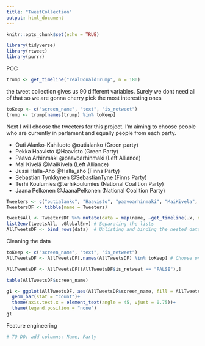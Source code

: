 ```yaml
---
title: "TweetCollection"
output: html_document
---
```


```r
knitr::opts_chunk$set(echo = TRUE)
```


```r
library(tidyverse)
library(rtweet)
library(purrr)
```

POC
```r
trump <- get_timeline("realDonaldTrump", n = 180)
```
the tweet collection gives us 90 different variables. Surely we dont need all of that so we are gonna cherry pick the most interesting ones
```r
toKeep <- c("screen_name", "text", "is_retweet")
trump <- trump[names(trump) %in% toKeep]
```
Next  I will choose the tweeters for this project. I'm aiming to choose people who are currently in parlament and equally people from each party.

* Outi Alanko-Kahiluoto @outialanko (Green party)
* Pekka Haavisto @Haavisto (Green Party)
* Paavo Arhinmäki @paavoarhinmaki (Left Alliance)
* Mai Kivelä @MaiKivela (Left Alliance)
* Jussi Halla-Aho @Halla_aho (Finns Party)
* Sebastian Tynkkynen @SebastianTyne (Finns Party)
* Terhi Koulumies @terhikoulumies (National Coalition Party)
* Jaana Pelkonen @JaanaPelkonen (National Coalition Party)

```r
Tweeters <- c("outialanko", "Haavisto", "paavoarhinmaki", "MaiKivela", "Halla_aho", "Sebastiantyne", "terhikoulumies", "JaanaPelkonen")
TweetersDF <- tibble(name = Tweeters)
```

```r
tweetsAll <- TweetersDF %>% mutate(data = map(name, ~get_timeline(.x, n = 1000)))
list2env(tweetsAll, .GlobalEnv) # Separating the lists
AllTweetsDF <- bind_rows(data)  # Unlisting and binding the nested dataframes
```
Cleaning the data
```r
toKeep <- c("screen_name", "text", "is_retweet")
AllTweetsDF <- AllTweetsDF[,names(AllTweetsDF) %in% toKeep] # Choose only desired variables

AllTweetsDF <- AllTweetsDF[(AllTweetsDF$is_retweet == "FALSE"),]

table(AllTweetsDF$screen_name)

g1 <- ggplot(AllTweetsDF, aes(AllTweetsDF$screen_name, fill = AllTweetsDF$screen_name))+
  geom_bar(stat = "count")+
  theme(axis.text.x = element_text(angle = 45, vjust = 0.75))+
  theme(legend.position = "none")
g1
```
Feature engineering
```r
# TO DO: add columns: Name, Party
```

